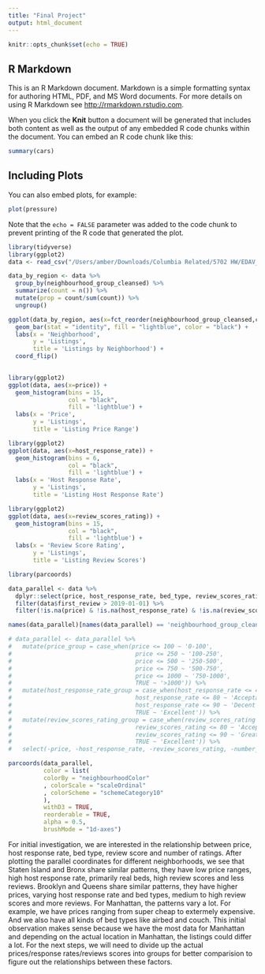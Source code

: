 ```yaml
---
title: "Final Project"
output: html_document
---
```


```r
knitr::opts_chunk$set(echo = TRUE)
```

## R Markdown

This is an R Markdown document. Markdown is a simple formatting syntax for authoring HTML, PDF, and MS Word documents. For more details on using R Markdown see <http://rmarkdown.rstudio.com>.

When you click the **Knit** button a document will be generated that includes both content as well as the output of any embedded R code chunks within the document. You can embed an R code chunk like this:

```r
summary(cars)
```

## Including Plots

You can also embed plots, for example:

```r
plot(pressure)
```

Note that the `echo = FALSE` parameter was added to the code chunk to prevent printing of the R code that generated the plot.


```r
library(tidyverse)
library(ggplot2)
data <- read_csv("/Users/amber/Downloads/Columbia Related/5702 HW/EDAV_final_project/data/airbnb_201909.csv")

data_by_region <- data %>%
  group_by(neighbourhood_group_cleansed) %>%
  summarize(count = n()) %>%
  mutate(prop = count/sum(count)) %>%
  ungroup()

ggplot(data_by_region, aes(x=fct_reorder(neighbourhood_group_cleansed,count), y=count)) +
  geom_bar(stat = "identity", fill = "lightblue", color = "black") +
  labs(x = 'Neighborhood',
       y = 'Listings',
       title = 'Listings by Neighborhood') +
  coord_flip()
 
```


```r
library(ggplot2)
ggplot(data, aes(x=price)) + 
  geom_histogram(bins = 15, 
                 col = "black",
                 fill = 'lightblue') + 
  labs(x = 'Price',
       y = 'Listings',
       title = 'Listing Price Range')
```

```r
library(ggplot2)
ggplot(data, aes(x=host_response_rate)) + 
  geom_histogram(bins = 6, 
                 col = "black",
                 fill = 'lightblue') + 
  labs(x = 'Host Response Rate',
       y = 'Listings',
       title = 'Listing Host Response Rate')
```
```r
library(ggplot2)
ggplot(data, aes(x=review_scores_rating)) + 
  geom_histogram(bins = 15, 
                 col = "black",
                 fill = 'lightblue') + 
  labs(x = 'Review Score Rating',
       y = 'Listings',
       title = 'Listing Review Scores')
```


```r
library(parcoords)

data_parallel <- data %>%
  dplyr::select(price, host_response_rate, bed_type, review_scores_rating, number_of_reviews, neighbourhood_group_cleansed) %>%
  filter(data$first_review > 2019-01-01) %>%
  filter(!is.na(price) & !is.na(host_response_rate) & !is.na(review_scores_rating)) 

names(data_parallel)[names(data_parallel) == 'neighbourhood_group_cleansed'] <- 'neighbourhoodColor'

# data_parallel <- data_parallel %>%
#   mutate(price_group = case_when(price <= 100 ~ '0-100',
#                                   price <= 250 ~ '100-250',
#                                   price <= 500 ~ '250-500',
#                                   price <= 750 ~ '500-750',
#                                   price <= 1000 ~ '750-1000',
#                                   TRUE ~ '>1000')) %>%
#   mutate(host_response_rate_group = case_when(host_response_rate <= 40 ~ 'Poor', 
#                                   host_response_rate <= 80 ~ 'Acceptable',
#                                   host_response_rate <= 90 ~ 'Decent',  
#                                   TRUE ~ 'Excellent')) %>%
#   mutate(review_scores_rating_group = case_when(review_scores_rating <= 50 ~ 'Poor',
#                                   review_scores_rating <= 80 ~ 'Acceptable',
#                                   review_scores_rating <= 90 ~ 'Great',
#                                   TRUE ~ 'Excellent')) %>%
#   select(-price, -host_response_rate, -review_scores_rating, -number_of_reviews)

parcoords(data_parallel, 
          color = list(
          colorBy = "neighbourhoodColor"
          , colorScale = "scaleOrdinal"
          , colorScheme = "schemeCategory10"
          ),
          withD3 = TRUE,
          reorderable = TRUE,
          alpha = 0.5, 
          brushMode = "1d-axes")
```
For initial investigation, we are interested in the relationship between price, host response rate, bed type, review score and number of ratings. After plotting the parallel coordinates for different neighborhoods, we see that Staten Island and Bronx share similar patterns, they have low price ranges, high host response rate, primarily real beds, high review scores and less reviews. Brooklyn and Queens share similar patterns, they have higher prices, varying host response rate and bed types, medium to high review scores and more reviews. For Manhattan, the patterns vary a lot. For example, we have prices ranging from super cheap to extermely expensive. And we also have all kinds of bed types like airbed and couch. This initial observation makes sense because we have the most data for Manhattan and depending on the actual location in Manhattan, the listings could differ a lot. For the next steps, we will need to divide up the actual prices/response rates/reviews scores into groups for better comparision to figure out the relationships between these factors. 